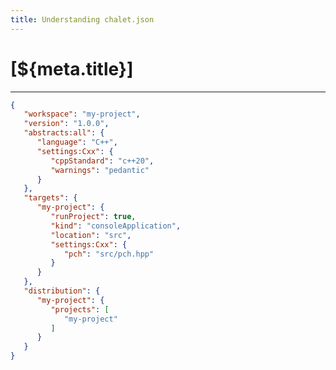 ```yaml
---
title: Understanding chalet.json
---
```


# [${meta.title}]

---



```json
{
   "workspace": "my-project",
   "version": "1.0.0",
   "abstracts:all": {
      "language": "C++",
      "settings:Cxx": {
         "cppStandard": "c++20",
         "warnings": "pedantic"
      }
   },
   "targets": {
      "my-project": {
         "runProject": true,
         "kind": "consoleApplication",
         "location": "src",
         "settings:Cxx": {
            "pch": "src/pch.hpp"
         }
      }
   },
   "distribution": {
      "my-project": {
         "projects": [
            "my-project"
         ]
      }
   }
}
```


<!-- nav:/getting-started: -->

